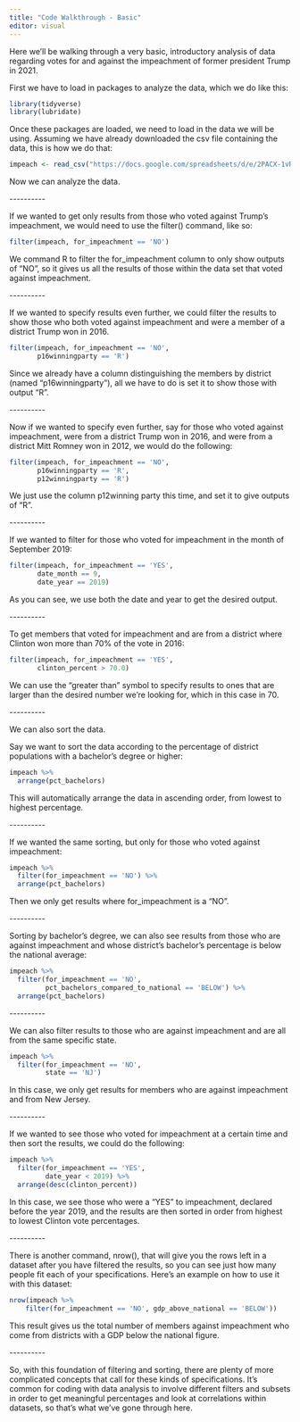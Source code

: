 ```yaml
---
title: "Code Walkthrough - Basic"
editor: visual
---
```


Here we'll be walking through a very basic, introductory analysis of data regarding votes for and against the impeachment of former president Trump in 2021.

First we have to load in packages to analyze the data, which we do like this:

``` r
library(tidyverse)
library(lubridate)
```

Once these packages are loaded, we need to load in the data we will be using. Assuming we have already downloaded the csv file containing the data, this is how we do that:

``` r
impeach <- read_csv("https://docs.google.com/spreadsheets/d/e/2PACX-1vRh8d5JaDqBtByzNw2JZF3idaACobDhhk-p7chJoktA0HawELHFOvjQOqCpzGA4MGONvPlR7GASqW-K/pub?gid=1765341510&single=true&output=csv")
```

Now we can analyze the data.

\-\-\-\-\-\-\-\-\--

If we wanted to get only results from those who voted against Trump's impeachment, we would need to use the filter() command, like so:

``` r
filter(impeach, for_impeachment == 'NO')
```

We command R to filter the for_impeachment column to only show outputs of "NO", so it gives us all the results of those within the data set that voted against impeachment.

\-\-\-\-\-\-\-\-\--

If we wanted to specify results even further, we could filter the results to show those who both voted against impeachment and were a member of a district Trump won in 2016.

``` r
filter(impeach, for_impeachment == 'NO',
       p16winningparty == 'R')
```

Since we already have a column distinguishing the members by district (named "p16winningparty"), all we have to do is set it to show those with output "R".

\-\-\-\-\-\-\-\-\--

Now if we wanted to specify even further, say for those who voted against impeachment, were from a district Trump won in 2016, and were from a district Mitt Romney won in 2012, we would do the following:

``` r
filter(impeach, for_impeachment == 'NO', 
       p16winningparty == 'R', 
       p12winningparty == 'R')
```

We just use the column p12winning party this time, and set it to give outputs of "R".

\-\-\-\-\-\-\-\-\--

If we wanted to filter for those who voted for impeachment in the month of September 2019:

``` r
filter(impeach, for_impeachment == 'YES',
       date_month == 9,
       date_year == 2019)
```

As you can see, we use both the date and year to get the desired output.

\-\-\-\-\-\-\-\-\--

To get members that voted for impeachment and are from a district where Clinton won more than 70% of the vote in 2016:

``` r
filter(impeach, for_impeachment == 'YES',
       clinton_percent > 70.0)
```

We can use the "greater than" symbol to specify results to ones that are larger than the desired number we're looking for, which in this case in 70.

\-\-\-\-\-\-\-\-\--

We can also sort the data.

Say we want to sort the data according to the percentage of district populations with a bachelor's degree or higher:

``` r
impeach %>% 
  arrange(pct_bachelors)
```

This will automatically arrange the data in ascending order, from lowest to highest percentage.

\-\-\-\-\-\-\-\-\--

If we wanted the same sorting, but only for those who voted against impeachment:

``` r
impeach %>% 
  filter(for_impeachment == 'NO') %>% 
  arrange(pct_bachelors)
```

Then we only get results where for_impeachment is a "NO".

\-\-\-\-\-\-\-\-\--

Sorting by bachelor's degree, we can also see results from those who are against impeachment and whose district's bachelor's percentage is below the national average:

``` r
impeach %>% 
  filter(for_impeachment == 'NO', 
         pct_bachelors_compared_to_national == 'BELOW') %>%
  arrange(pct_bachelors)
```

\-\-\-\-\-\-\-\-\--

We can also filter results to those who are against impeachment and are all from the same specific state.

``` r
impeach %>% 
  filter(for_impeachment == 'NO', 
         state == 'NJ')
```

In this case, we only get results for members who are against impeachment and from New Jersey.

\-\-\-\-\-\-\-\-\--

If we wanted to see those who voted for impeachment at a certain time and then sort the results, we could do the following:

``` r
impeach %>% 
  filter(for_impeachment == 'YES', 
         date_year < 2019) %>%
  arrange(desc(clinton_percent))
```

In this case, we see those who were a "YES" to impeachment, declared before the year 2019, and the results are then sorted in order from highest to lowest Clinton vote percentages.

\-\-\-\-\-\-\-\-\--

There is another command, nrow(), that will give you the rows left in a dataset after you have filtered the results, so you can see just how many people fit each of your specifications. Here's an example on how to use it with this dataset:

``` r
nrow(impeach %>% 
    filter(for_impeachment == 'NO', gdp_above_national == 'BELOW'))
```

This result gives us the total number of members against impeachment who come from districts with a GDP below the national figure.

\-\-\-\-\-\-\-\-\--

So, with this foundation of filtering and sorting, there are plenty of more complicated concepts that call for these kinds of specifications. It's common for coding with data analysis to involve different filters and subsets in order to get meaningful percentages and look at correlations within datasets, so that's what we've gone through here.
